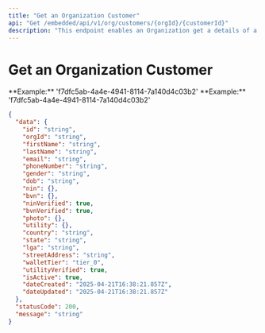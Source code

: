 ```yaml
---
title: "Get an Organization Customer"
api: "Get /embedded/api/v1/org/customers/{orgId}/{customerId}"
description: "This endpoint enables an Organization get a details of a customer."
---
```


# Get an Organization Customer

<ParamField body="orgId" type="string" required>
	**Example:** 'f7dfc5ab-4a4e-4941-8114-7a140d4c03b2'
</ParamField>

<ParamField body="customerId" type="string" required>
	**Example:** 'f7dfc5ab-4a4e-4941-8114-7a140d4c03b2'
</ParamField>


<ResponseExample>

```json
{
  "data": {
    "id": "string",
    "orgId": "string",
    "firstName": "string",
    "lastName": "string",
    "email": "string",
    "phoneNumber": "string",
    "gender": "string",
    "dob": "string",
    "nin": {},
    "bvn": {},
    "ninVerified": true,
    "bvnVerified": true,
    "photo": {},
    "utility": {},
    "country": "string",
    "state": "string",
    "lga": "string",
    "streetAddress": "string",
    "walletTier": "tier_0",
    "utilityVerified": true,
    "isActive": true,
    "dateCreated": "2025-04-21T16:38:21.857Z",
    "dateUpdated": "2025-04-21T16:38:21.857Z"
  },
  "statusCode": 200,
  "message": "string"
}
```

</ResponseExample>